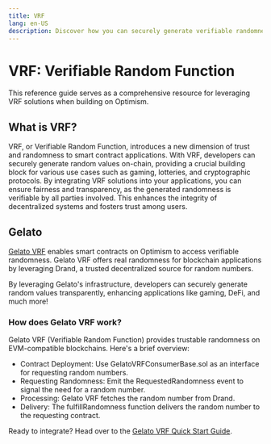 ```yaml
---
title: VRF
lang: en-US
description: Discover how you can securely generate verifiable randomness on-chain for your smart contract applications.
---
```


# VRF: Verifiable Random Function

This reference guide serves as a comprehensive resource for leveraging VRF solutions when building on Optimism.

## What is VRF?

VRF, or Verifiable Random Function, introduces a new dimension of trust and randomness to smart contract applications. With VRF, developers can securely generate random values on-chain, providing a crucial building block for various use cases such as gaming, lotteries, and cryptographic protocols.
By integrating VRF solutions into your applications, you can ensure fairness and transparency, as the generated randomness is verifiable by all parties involved. This enhances the integrity of decentralized systems and fosters trust among users.

## Gelato

[Gelato VRF](https://www.gelato.network/) enables smart contracts on Optimism to access verifiable randomness. Gelato VRF offers real randomness for blockchain applications by leveraging Drand, a trusted decentralized source for random numbers.

By leveraging Gelato's infrastructure, developers can securely generate random values transparently, enhancing applications like gaming, DeFi, and much more!

### How does Gelato VRF work?

Gelato VRF (Verifiable Random Function) provides trustable randomness on EVM-compatible blockchains. Here's a brief overview:

- Contract Deployment: Use GelatoVRFConsumerBase.sol as an interface for requesting random numbers.
- Requesting Randomness: Emit the RequestedRandomness event to signal the need for a random number.
- Processing: Gelato VRF fetches the random number from Drand.
- Delivery: The fulfillRandomness function delivers the random number to the requesting contract.

Ready to integrate? Head over to the [Gelato VRF Quick Start Guide](https://docs.gelato.network/web3-services/vrf/quick-start).
